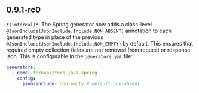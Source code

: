 ## 0.9.1-rc0
`*(internal)*`: The Spring generator now adds a class-level `@JsonInclude(JsonInclude.Include.NON_ABSENT)` annotation to
each generated type in place of the previous `@JsonInclude(JsonInclude.Include.NON_EMPTY)` by default. This ensures
that required empty collection fields are not removed from request or response json. This is configurable in the
`generators.yml` file:
```yaml
generators:
  - name: fernapi/fern-java-spring
    config:
      json-include: non-empty # default non-absent
```


